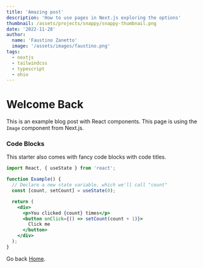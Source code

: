```yaml
---
title: 'Amazing post'
description: 'How to use pages in Next.js exploring the options'
thumbnail: /assets/projects/snappy/snappy-thumbnail.png
date: '2022-11-28'
author:
  name: 'Faustino Zanetto'
  image: '/assets/images/faustino.png'
tags:
  - nextjs
  - tailwindcss
  - typescript
  - ohio
---
```


<h1 className="text-4xl font-bold">Welcome Back</h1>

This is an example blog post with React components. This page is using the `Image` component from Next.js.

### Code Blocks

This starter also comes with fancy code blocks with code titles.

```jsx:example.jsx
import React, { useState } from 'react';

function Example() {
  // Declare a new state variable, which we'll call "count"
  const [count, setCount] = useState(0);

  return (
    <div>
      <p>You clicked {count} times</p>
      <button onClick={() => setCount(count + 1)}>
        Click me
      </button>
    </div>
  );
}
```

Go back [Home](/).
